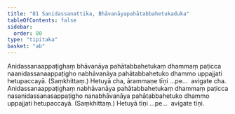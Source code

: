 ```yaml
---
title: "81 Sanidassanattika, Bhāvanāyapahātabbahetukaduka"
tableOfContents: false
sidebar:
  order: 80
type: "tipitaka"
basket: "ab"
---
```



<DynamicBreadcrumb />

<Division number="131">

<Paragraph number="316">
Anidassanaappaṭighaṃ bhāvanāya pahātabbahetukaṃ dhammaṃ paṭicca naanidassanaappaṭigho nabhāvanāya pahātabbahetuko dhammo uppajjati hetupaccayā. (Saṃkhittaṃ.) Hetuyā cha, ārammaṇe tīṇi …pe…  avigate cha.
</Paragraph>

<Paragraph number="317">
Anidassanaappaṭighaṃ nabhāvanāya pahātabbahetukaṃ dhammaṃ paṭicca nasanidassanasappaṭigho nanabhāvanāya pahātabbahetuko dhammo uppajjati hetupaccayā. (Saṃkhittaṃ.) Hetuyā tīṇi …pe…  avigate tīṇi.
</Paragraph>
</Division>